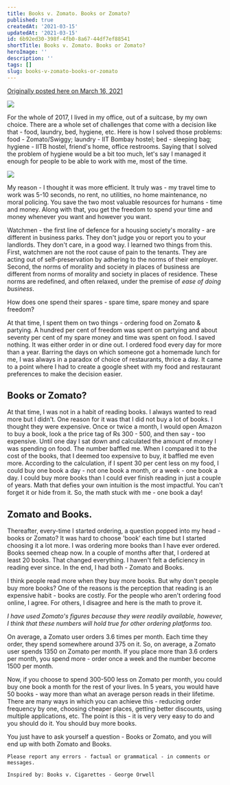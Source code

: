 ```yaml
---
title: Books v. Zomato. Books or Zomato?
published: true
createdAt: '2021-03-15'
updatedAt: '2021-03-15'
id: 6b92ed30-398f-4fb0-8a67-44df7ef88541
shortTitle: Books v. Zomato. Books or Zomato?
heroImage: ''
description: ''
tags: []
slug: books-v-zomato-books-or-zomato
---
```


[Originally posted here on March 16, 2021](https://www.linkedin.com/pulse/books-zomato-prashant-bhudwal/)

![](https://substackcdn.com/image/fetch/f_auto,q_auto:good,fl_progressive:steep/https%3A%2F%2Fbucketeer-e05bbc84-baa3-437e-9518-adb32be77984.s3.amazonaws.com%2Fpublic%2Fimages%2F6144a80a-bce9-47f1-a21a-9a839638ae43_1080x720.jpeg)

For the whole of 2017, I lived in my office, out of a suitcase, by my own choice. There are a whole set of challenges that come with a decision like that - food, laundry, bed, hygiene, etc. Here is how I solved those problems: food - Zomato/Swiggy; laundry - IIT Bombay hostel; bed - sleeping bag; hygiene - IITB hostel, friend's home, office restrooms. Saying that I solved the problem of hygiene would be a bit too much, let's say I managed it enough for people to be able to work with me, most of the time.

![](https://substackcdn.com/image/fetch/f_auto,q_auto:good,fl_progressive:steep/https%3A%2F%2Fbucketeer-e05bbc84-baa3-437e-9518-adb32be77984.s3.amazonaws.com%2Fpublic%2Fimages%2F4fdc4ae0-f212-4b99-b70f-bc8d4b6450e3_2232x1488.jpeg)

My reason - I thought it was more efficient. It truly was - my travel time to work was 5-10 seconds, no rent, no utilities, no home maintenance, no moral policing. You save the two most valuable resources for humans - time and money. Along with that, you get the freedom to spend your time and money whenever you want and however you want. 

Watchmen - the first line of defence for a housing society's morality - are different in business parks. They don't judge you or report you to your landlords. They don't care, in a good way. I learned two things from this. First, watchmen are not the root cause of pain to the tenants. They are acting out of self-preservation by adhering to the norms of their employer. Second, the norms of morality and society in places of business are different from norms of morality and society in places of residence. These norms are redefined, and often relaxed, under the premise of *ease of doing business*.

How does one spend their spares - spare time, spare money and spare freedom? 

At that time, I spent them on two things - ordering food on Zomato & partying. A hundred per cent of freedom was spent on partying and about seventy per cent of my spare money and time was spent on food. I saved nothing. It was either order in or dine out. I ordered food every day for more than a year. Barring the days on which someone got a homemade lunch for me, I was always in a paradox of choice of restaurants, thrice a day. It came to a point where I had to create a google sheet with my food and restaurant preferences to make the decision easier.

## Books or Zomato?

At that time, I was not in a habit of reading books. I always wanted to read more but I didn't. One reason for it was that I did not buy a lot of books. I thought they were expensive. Once or twice a month, I would open Amazon to buy a book, look a the price tag of Rs 300 - 500, and then say - too expensive. Until one day I sat down and calculated the amount of money I was spending on food. The number baffled me. When I compared it to the cost of the books, that I deemed too expensive to buy, it baffled me even more. According to the calculation, if I spent 30 per cent less on my food, I could buy one book a day - not one book a month, or a week - one book a day. I could buy more books than I could ever finish reading in just a couple of years. Math that defies your own intuition is the most impactful. You can't forget it or hide from it. So, the math stuck with me - one book a day!

## Zomato and Books.

Thereafter, every-time I started ordering, a question popped into my head - books or Zomato? It was hard to choose 'book' each time but I started choosing it a lot more. I was ordering more books than I have ever ordered. Books seemed cheap now. In a couple of months after that, I ordered at least 20 books. That changed everything. I haven't felt a deficiency in reading ever since. In the end, I had both - Zomato and Books. 

I think people read more when they buy more books. But why don't people buy more books? One of the reasons is the perception that reading is an expensive habit - books are costly. For the people who aren't ordering food online, I agree. For others, I disagree and here is the math to prove it. 

_I have used Zomato's figures because they were readily available, however, I think that these numbers will hold true for other ordering platforms too._

On average, a Zomato user orders 3.6 times per month. Each time they order, they spend somewhere around 375 on it. So, on average, a Zomato user spends 1350 on Zomato per month. If you place more than 3.6 orders per month, you spend more - order once a week and the number become 1500 per month. 

Now, if you choose to spend 300-500 less on Zomato per month, you could buy one book a month for the rest of your lives. In 5 years, you would have 50 books - way more than what an average person reads in their lifetime. There are many ways in which you can achieve this - reducing order frequency by one, choosing cheaper places, getting better discounts, using multiple applications, etc. The point is this - it is very very easy to do and you should do it. You should buy more books. 

You just have to ask yourself a question - Books or Zomato, and you will end up with both Zomato and Books.

```
Please report any errors - factual or grammatical - in comments or messages.

Inspired by: Books v. Cigarettes - George Orwell
```
